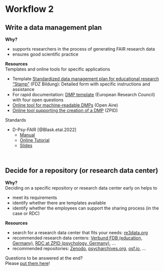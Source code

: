 # Workflow 2

## Write a data management plan
**Why?**  

* supports researchers in the process of generating FAIR research data
* ensures good scientific practice
   
**Resources**  
Templates and online tools for specific applications  

* Template [Standardized data management plan for educational research "Stamp"](https://www.forschungsdaten-bildung.de/stamp-nutzen) (FDZ Bildung): Detailed form with specific instructions and assistance
* For rapid documentation: [DMP template](http://erc.europa.eu/sites/default/files/document/file/ERC-Data-Management-Plan.docx) (European Research Council) with four open questions
* [Online tool for machine-readable DMPs](https://argos.openaire.eu/home) (Open Aire)
* [Online tool supporting the creation of a DMP](https://datawiz.leibniz-psychology.org/DataWiz/?datawiz_locale=en) (ZPID)

Standards  

* D-Psy-FAIR [@Blask.etal.2022]
  - [Manual](https://doi.org/10.23668/psycharchives.12180)
  - [Online Tutorial](https://doi.org/10.23668/psycharchives.12320)
  - [Slides](https://doi.org/10.23668/psycharchives.8401)


\

## Decide for a repository (or research data center)
**Why?**  
Deciding on a specific repository or research data center early on helps to 

* meet its requirements
* identify whether there are templates available
* identify whether the employees can support the sharing process (in the case or RDC)
   
**Resources**  

* search for a research data center that fits your needs: [re3data.org](https://www.re3data.org/)
* recommended research data centers: [Verbund FDB (education, Germany)](https://www.forschungsdaten-bildung.de/), [RDC at ZPID (psychology, Germany)](https://rdc-psychology.org/), ...
* recommended repositories: [Zenodo](https://zenodo.org/), [psycharchives.org](https://www.psycharchives.org/), [osf.io](https://osf.io/), ... 

::: {.column-margin}
Questions to be answered at the end?  
Please [put them here](https://cryptpad.fr/pad/#/2/pad/edit/cuCPFUjVKcURc7JZSKt57dK2/embed/)!
:::

\
